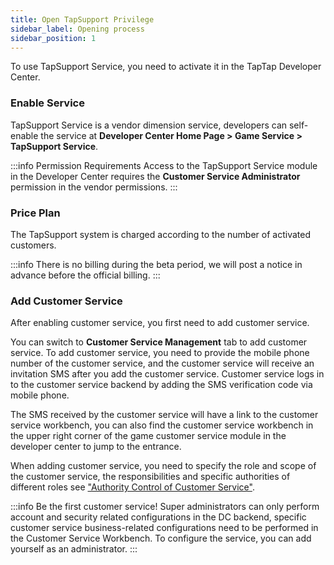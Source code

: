 ```yaml
---
title: Open TapSupport Privilege
sidebar_label: Opening process
sidebar_position: 1
---
```


To use TapSupport Service, you need to activate it in the TapTap Developer Center.

### Enable Service

TapSupport Service is a vendor dimension service, developers can self-enable the service at **Developer Center Home Page > Game Service > TapSupport Service**.

:::info Permission Requirements
Access to the TapSupport Service module in the Developer Center requires the **Customer Service Administrator** permission in the vendor permissions.
:::

### Price Plan

The TapSupport system is charged according to the number of activated customers.

:::info
There is no billing during the beta period, we will post a notice in advance before the official billing.
:::

### Add Customer Service

After enabling customer service, you first need to add customer service.

You can switch to **Customer Service Management** tab to add customer service. To add customer service, you need to provide the mobile phone number of the customer service, and the customer service will receive an invitation SMS after you add the customer service. Customer service logs in to the customer service backend by adding the SMS verification code via mobile phone.

The SMS received by the customer service will have a link to the customer service workbench, you can also find the customer service workbench in the upper right corner of the game customer service module in the developer center to jump to the entrance.

When adding customer service, you need to specify the role and scope of the customer service, the responsibilities and specific authorities of different roles see ["Authority Control of Customer Service"](/v3/sdk/tap-support/features/roles/).

:::info Be the first customer service!
Super administrators can only perform account and security related configurations in the DC backend, specific customer service business-related configurations need to be performed in the Customer Service Workbench. To configure the service, you can add yourself as an administrator.
:::
